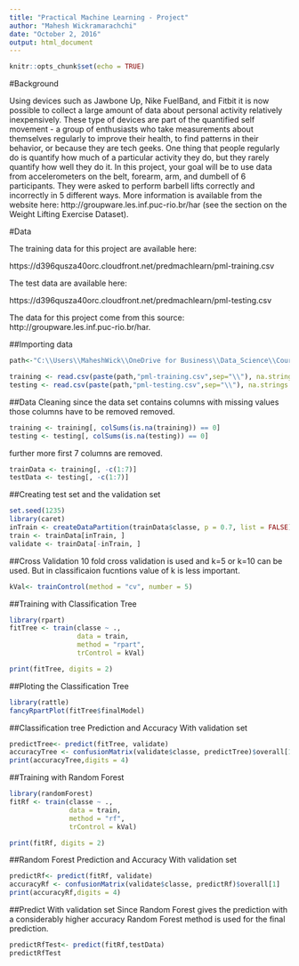 ```yaml
---
title: "Practical Machine Learning - Project"
author: "Mahesh Wickramarachchi"
date: "October 2, 2016"
output: html_document
---
```


```r
knitr::opts_chunk$set(echo = TRUE)
```
#Background

Using devices such as Jawbone Up, Nike FuelBand, and Fitbit it is now possible to collect a large amount of data about personal activity relatively inexpensively. These type of devices are part of the quantified self movement - a group of enthusiasts who take measurements about themselves regularly to improve their health, to find patterns in their behavior, or because they are tech geeks. One thing that people regularly do is quantify how much of a particular activity they do, but they rarely quantify how well they do it. In this project, your goal will be to use data from accelerometers on the belt, forearm, arm, and dumbell of 6 participants. They were asked to perform barbell lifts correctly and incorrectly in 5 different ways. More information is available from the website here: http://groupware.les.inf.puc-rio.br/har (see the section on the Weight Lifting Exercise Dataset).

#Data

The training data for this project are available here:

https://d396qusza40orc.cloudfront.net/predmachlearn/pml-training.csv

The test data are available here:

https://d396qusza40orc.cloudfront.net/predmachlearn/pml-testing.csv


The data for this project come from this source: http://groupware.les.inf.puc-rio.br/har. 

##Importing data
```r

path<-"C:\\Users\\MaheshWick\\OneDrive for Business\\Data_Science\\Course_08"

training <- read.csv(paste(path,"pml-training.csv",sep="\\"), na.strings = c("NA", ""))
testing <- read.csv(paste(path,"pml-testing.csv",sep="\\"), na.strings = c("NA", ""))
```
##Data Cleaning
since the data set contains columns with missing values those columns have to be removed removed.


```r
training <- training[, colSums(is.na(training)) == 0]
testing <- testing[, colSums(is.na(testing)) == 0]
```
further more first 7 columns are removed.

```r
trainData <- training[, -c(1:7)]
testData <- testing[, -c(1:7)]
```
##Creating test set and the validation set
```r
set.seed(1235) 
library(caret)
inTrain <- createDataPartition(trainData$classe, p = 0.7, list = FALSE)
train <- trainData[inTrain, ]
validate <- trainData[-inTrain, ]

```
##Cross Validation
10 fold cross validation is used and  k=5 or k=10 can be used. But in classificaion fucntions  value of k is less important.
```r
kVal<- trainControl(method = "cv", number = 5)
```

##Training with Classification Tree
```r
library(rpart)
fitTree <- train(classe ~ ., 
                 data = train, 
                 method = "rpart", 
                 trControl = kVal)

print(fitTree, digits = 2)
```

##Ploting the Classification Tree
```r
library(rattle)
fancyRpartPlot(fitTree$finalModel)
```
##Classification tree Prediction and Accuracy With validation set
```r
predictTree<- predict(fitTree, validate)
accuracyTree <- confusionMatrix(validate$classe, predictTree)$overall[1]
print(accuracyTree,digits = 4)
```

##Training with Random Forest
```r
library(randomForest)
fitRf <- train(classe ~ ., 
               data = train, 
               method = "rf", 
               trControl = kVal)

print(fitRf, digits = 2)
```
##Random Forest Prediction and Accuracy With validation set
```r

predictRf<- predict(fitRf, validate)
accuracyRf <- confusionMatrix(validate$classe, predictRf)$overall[1]
print(accuracyRf,digits = 4)
```
##Predict With validation set
Since Random Forest gives the prediction with a considerably higher accuracy Random Forest method is used for the final prediction.
```r
predictRfTest<- predict(fitRf,testData)
predictRfTest
```







